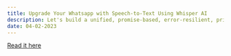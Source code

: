 ```yaml
---
title: Upgrade Your Whatsapp with Speech-to-Text Using Whisper AI
description: Let's build a unified, promise-based, error-resilient, privacy-respecting, debuggable analytics hook for Expo 44+.
date: 04-02-2023
---
```


[Read it here](https://buildwithtami.bloggi.co/add-speech-to-text-functionality-to-your-whatsapp-with-whisper-ai)
